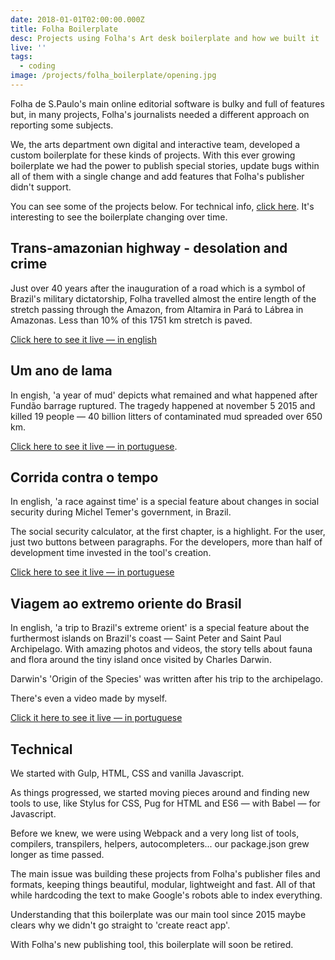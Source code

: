 ```yaml
---
date: 2018-01-01T02:00:00.000Z
title: Folha Boilerplate
desc: Projects using Folha's Art desk boilerplate and how we built it
live: ''
tags:
  - coding
image: /projects/folha_boilerplate/opening.jpg
---
```


Folha de S.Paulo's main online editorial software is bulky and full of features but, in many projects, Folha's journalists needed a different approach on reporting some subjects.

We, the arts department own digital and interactive team, developed a custom boilerplate for these kinds of projects. With this ever growing boilerplate we had the power to publish special stories, update bugs within all of them with a single change and add features that Folha's publisher didn't support.

You can see some of the projects below. For technical info, [click here](#technical). It's interesting to see the boilerplate changing over time.

## Trans-amazonian highway - desolation and crime

Just over 40 years after the inauguration of a road which is a symbol of Brazil's military dictatorship, Folha travelled almost the entire length of the stretch passing through the Amazon, from Altamira in Pará to Lábrea in Amazonas. Less than 10% of this 1751 km stretch is paved.

[Click here to see it live — in english](http://arte.folha.uol.com.br/cotidiano/2016/transamazonica/en/)

## Um ano de lama

In engish, 'a year of mud' depicts what remained and what happened after Fundão barrage ruptured. The tragedy happened at november 5 2015 and killed 19 people — 40 billion litters of contaminated mud spreaded over 650 km.

[Click here to see it live — in portuguese](http://arte.folha.uol.com.br/cotidiano/2016/um-ano-de-lama/).

## Corrida contra o tempo

In english, 'a race against time' is a special feature about changes in social security during Michel Temer's government, in Brazil.

The social security calculator, at the first chapter, is a highlight. For the user, just two buttons between paragraphs. For the developers, more than half of development time invested in the tool's creation.

[Click here to see it live — in portuguese](http://arte.folha.uol.com.br/mercado/2017/previdencia/introducao/)

## Viagem ao extremo oriente do Brasil

In english, 'a trip to Brazil's extreme orient' is a special feature about the furthermost islands on Brazil's coast — Saint Peter and Saint Paul Archipelago. With amazing photos and videos, the story tells about fauna and flora around the tiny island once visited by Charles Darwin.

Darwin's 'Origin of the Species' was written after his trip to the archipelago.

There's even a video made by myself.

<div className="video" title="" data-video="jv2oYhIdbxo"></div>

[Click it here to see it live — in portuguese](https://arte.folha.uol.com.br/ciencia/2017/arquipelago/historia/)

## Technical

We started with Gulp, HTML, CSS and vanilla Javascript.

As things progressed, we started moving pieces around and finding new tools to use, like Stylus for CSS, Pug for HTML and ES6 — with Babel — for Javascript.

Before we knew, we were using Webpack and a very long list of tools, compilers, transpilers, helpers, autocompleters... our package.json grew longer as time passed.

The main issue was building these projects from Folha's publisher files and formats, keeping things beautiful, modular, lightweight and fast. All of that while hardcoding the text to make Google's robots able to index everything.

Understanding that this boilerplate was our main tool since 2015 maybe clears why we didn't go straight to 'create react app'.

With Folha's new publishing tool, this boilerplate will soon be retired.
